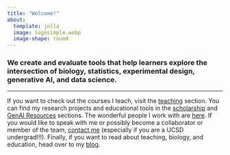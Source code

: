 ```yaml
---
title: "Welcome!"
about:
  template: jolla
  image: logosimple.webp
  image-shape: round
---
```


### We create and evaluate tools that help learners explore the intersection of biology, statistics, experimental design, generative AI, and data science.

------------------------------------------------------------------------

If you want to check out the courses I teach, visit the [teaching](/teaching.qmd) section. You can find my research projects and educational tools in the [scholarship](/scholarship.qmd) and [GenAI Resources](/genai.qmd) sections. The wonderful people I work with are [here](/people.qmd). If you would like to speak with me or possibly become a collaborator or member of the team, [contact me](/contact.qmd) (especially if you are a UCSD undergrad!!!). Finally, if you want to read about teaching, biology, and education, head over to my [blog](/blog.qmd).
